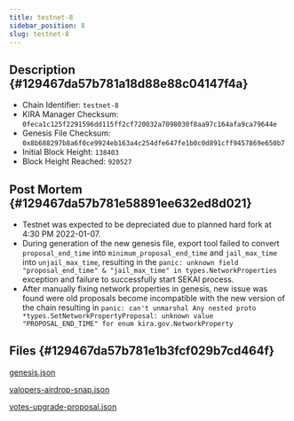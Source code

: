 ```yaml
---
title: testnet-8
sidebar_position: 8
slug: testnet-8
---
```





## Description {#129467da57b781a18d88e88c04147f4a}

- Chain Identifier: `testnet-8`
- KIRA Manager Checksum: `0feca1c125f2291596dd115ff2cf720032a7098030f8aa97c164afa9ca79644e`
- Genesis File Checksum: `0x8b688297b8a6f0ce9924eb163a4c254dfe647fe1b0c0d891cff9457869e650b7`
- Initial Block Height: `138403`
- Block Height Reached: `920527`

## Post Mortem {#129467da57b781e58891ee632ed8d021}

- Testnet was expected to be depreciated due to planned hard fork at 4:30 PM 2022-01-07.
- During generation of the new genesis file, export tool failed to convert `proposal_end_time` into `minimum_proposal_end_time` and `jail_max_time` into `unjail_max_time`, resulting in the `panic: unknown field "proposal_end_time" & "jail_max_time" in types.NetworkProperties` exception and failure to successfully start SEKAI process.
- After manually fixing network properties in genesis, new issue was found were old proposals become incompatible with the new version of the chain resulting in `panic: can't unmarshal Any nested proto *types.SetNetworkPropertyProposal: unknown value "PROPOSAL_END_TIME" for enum kira.gov.NetworkProperty`

## Files {#129467da57b781e1b3fcf029b7cd464f}


[genesis.json](https://prod-files-secure.s3.us-west-2.amazonaws.com/9b5bfc45-bdb5-4b46-80e6-aabe3cae64d0/cd34a624-3b15-4cb1-83a9-3c4886be4430/genesis.json?X-Amz-Algorithm=AWS4-HMAC-SHA256&X-Amz-Content-Sha256=UNSIGNED-PAYLOAD&X-Amz-Credential=ASIAZI2LB466U3NO47YJ%2F20250211%2Fus-west-2%2Fs3%2Faws4_request&X-Amz-Date=20250211T172801Z&X-Amz-Expires=3600&X-Amz-Security-Token=IQoJb3JpZ2luX2VjEMH%2F%2F%2F%2F%2F%2F%2F%2F%2F%2FwEaCXVzLXdlc3QtMiJHMEUCIGv9UFufh0b%2BRbvu%2FXgA733UIvUlOKWZiHY62ML4WYNkAiEAy1L4Da6KMN1J12Qqf%2F312tVcAv%2Ffre3s0QK583s4uC8qiAQI2v%2F%2F%2F%2F%2F%2F%2F%2F%2F%2FARAAGgw2Mzc0MjMxODM4MDUiDPwDgefJjbmIx5ZibyrcA4WfOUyT8HFu7hCsAOeDzosd8%2F1ItcoekWqbLfgi6pcrWeut3v1QYueRc0lKimou0AJmw0XQw0Hfjbe%2FXYXhn8qMinS1WIhPp9DllsVfQVOxrpxqFuDT7tFyKrFLcxpOCo2PmHV8jkNxgpeMe7q8K01koJ5gv3DionvHCQusV47bUn9RLchG%2FQ0Osvpl%2F8HcXk5mq%2BvgmoY7fh%2BhKgpo6kmBFDayZbnFNWOpk0bUHT6iu6%2FInJBe0OQTmqR7QpxqBQ4WvaoUrEbvdTPdoOqocjtEh9WRMim%2BYigBwPOvtkwPWkC3JB8EJ7NVp7gY4fUOQz67siCaWVp3qwvj%2FTuZfSu7LyP7B8yVv7iZdPM907KqkscF%2F6wCL2FSHUeyw1XYmrXbuWcTHkK7mKVAn2OsGMDbeaOma%2FOKJHSGXAX6gqNgJtPP2F0QHDA8XvWZD4aCYKObfJmWMyQczux3tTM4oh%2FncL3sWdTM7vIHtF6DaPw9brDh%2FfF2xGNh%2BrBo1BrvDuxVUICZhJDusFVSsMEXUq9BBWL2B4T1VhOtj4wXOQarcvWT2icl4i5sUSc4xwB%2FR7fuTvfVqV0ue7p7LeXOJ9YwIjk%2Ff1uXmzlxsE0lFLWjuH%2BPjyvKbiDV%2Bu5FMNT3rb0GOqUBJ9HbluwgsDB8S4cbTmiEh6vTeBs7nIdlZVx%2FPWwjZJpsOyAOOoXxUCEPqtOVr4Nn8LOn7nPmKyRa2ohh6H44zOuC7KT84VdgzBVvup81YEtudgMgDlvYX%2BvIp9FlhERFqC8qzfz8U6YuRNxkvJz1esECV0eRriNYwPA5ZLPcnQRKWB4zgL1pMOwvAVHKgHvQ8D%2BBGI3GbLXRARTzAxFJ1qBAPQiR&X-Amz-Signature=a9734894b3a4255322d98568671f2a506477c127210a88fba0ea98f71c6fd734&X-Amz-SignedHeaders=host&x-id=GetObject)


[valopers-airdrop-snap.json](https://prod-files-secure.s3.us-west-2.amazonaws.com/9b5bfc45-bdb5-4b46-80e6-aabe3cae64d0/e760d76c-a924-4982-8abc-f779e0952dff/valopers-airdrop-snap.json?X-Amz-Algorithm=AWS4-HMAC-SHA256&X-Amz-Content-Sha256=UNSIGNED-PAYLOAD&X-Amz-Credential=ASIAZI2LB466U3NO47YJ%2F20250211%2Fus-west-2%2Fs3%2Faws4_request&X-Amz-Date=20250211T172801Z&X-Amz-Expires=3600&X-Amz-Security-Token=IQoJb3JpZ2luX2VjEMH%2F%2F%2F%2F%2F%2F%2F%2F%2F%2FwEaCXVzLXdlc3QtMiJHMEUCIGv9UFufh0b%2BRbvu%2FXgA733UIvUlOKWZiHY62ML4WYNkAiEAy1L4Da6KMN1J12Qqf%2F312tVcAv%2Ffre3s0QK583s4uC8qiAQI2v%2F%2F%2F%2F%2F%2F%2F%2F%2F%2FARAAGgw2Mzc0MjMxODM4MDUiDPwDgefJjbmIx5ZibyrcA4WfOUyT8HFu7hCsAOeDzosd8%2F1ItcoekWqbLfgi6pcrWeut3v1QYueRc0lKimou0AJmw0XQw0Hfjbe%2FXYXhn8qMinS1WIhPp9DllsVfQVOxrpxqFuDT7tFyKrFLcxpOCo2PmHV8jkNxgpeMe7q8K01koJ5gv3DionvHCQusV47bUn9RLchG%2FQ0Osvpl%2F8HcXk5mq%2BvgmoY7fh%2BhKgpo6kmBFDayZbnFNWOpk0bUHT6iu6%2FInJBe0OQTmqR7QpxqBQ4WvaoUrEbvdTPdoOqocjtEh9WRMim%2BYigBwPOvtkwPWkC3JB8EJ7NVp7gY4fUOQz67siCaWVp3qwvj%2FTuZfSu7LyP7B8yVv7iZdPM907KqkscF%2F6wCL2FSHUeyw1XYmrXbuWcTHkK7mKVAn2OsGMDbeaOma%2FOKJHSGXAX6gqNgJtPP2F0QHDA8XvWZD4aCYKObfJmWMyQczux3tTM4oh%2FncL3sWdTM7vIHtF6DaPw9brDh%2FfF2xGNh%2BrBo1BrvDuxVUICZhJDusFVSsMEXUq9BBWL2B4T1VhOtj4wXOQarcvWT2icl4i5sUSc4xwB%2FR7fuTvfVqV0ue7p7LeXOJ9YwIjk%2Ff1uXmzlxsE0lFLWjuH%2BPjyvKbiDV%2Bu5FMNT3rb0GOqUBJ9HbluwgsDB8S4cbTmiEh6vTeBs7nIdlZVx%2FPWwjZJpsOyAOOoXxUCEPqtOVr4Nn8LOn7nPmKyRa2ohh6H44zOuC7KT84VdgzBVvup81YEtudgMgDlvYX%2BvIp9FlhERFqC8qzfz8U6YuRNxkvJz1esECV0eRriNYwPA5ZLPcnQRKWB4zgL1pMOwvAVHKgHvQ8D%2BBGI3GbLXRARTzAxFJ1qBAPQiR&X-Amz-Signature=981371b4d4869c2bce28a88f298d21f2129df2d19e937993fea1e8a981936c1a&X-Amz-SignedHeaders=host&x-id=GetObject)


[votes-upgrade-proposal.json](https://prod-files-secure.s3.us-west-2.amazonaws.com/9b5bfc45-bdb5-4b46-80e6-aabe3cae64d0/1b221e68-6ef6-4068-808d-6f56c83b7f9d/votes-upgrade-proposal.json?X-Amz-Algorithm=AWS4-HMAC-SHA256&X-Amz-Content-Sha256=UNSIGNED-PAYLOAD&X-Amz-Credential=ASIAZI2LB466U3NO47YJ%2F20250211%2Fus-west-2%2Fs3%2Faws4_request&X-Amz-Date=20250211T172801Z&X-Amz-Expires=3600&X-Amz-Security-Token=IQoJb3JpZ2luX2VjEMH%2F%2F%2F%2F%2F%2F%2F%2F%2F%2FwEaCXVzLXdlc3QtMiJHMEUCIGv9UFufh0b%2BRbvu%2FXgA733UIvUlOKWZiHY62ML4WYNkAiEAy1L4Da6KMN1J12Qqf%2F312tVcAv%2Ffre3s0QK583s4uC8qiAQI2v%2F%2F%2F%2F%2F%2F%2F%2F%2F%2FARAAGgw2Mzc0MjMxODM4MDUiDPwDgefJjbmIx5ZibyrcA4WfOUyT8HFu7hCsAOeDzosd8%2F1ItcoekWqbLfgi6pcrWeut3v1QYueRc0lKimou0AJmw0XQw0Hfjbe%2FXYXhn8qMinS1WIhPp9DllsVfQVOxrpxqFuDT7tFyKrFLcxpOCo2PmHV8jkNxgpeMe7q8K01koJ5gv3DionvHCQusV47bUn9RLchG%2FQ0Osvpl%2F8HcXk5mq%2BvgmoY7fh%2BhKgpo6kmBFDayZbnFNWOpk0bUHT6iu6%2FInJBe0OQTmqR7QpxqBQ4WvaoUrEbvdTPdoOqocjtEh9WRMim%2BYigBwPOvtkwPWkC3JB8EJ7NVp7gY4fUOQz67siCaWVp3qwvj%2FTuZfSu7LyP7B8yVv7iZdPM907KqkscF%2F6wCL2FSHUeyw1XYmrXbuWcTHkK7mKVAn2OsGMDbeaOma%2FOKJHSGXAX6gqNgJtPP2F0QHDA8XvWZD4aCYKObfJmWMyQczux3tTM4oh%2FncL3sWdTM7vIHtF6DaPw9brDh%2FfF2xGNh%2BrBo1BrvDuxVUICZhJDusFVSsMEXUq9BBWL2B4T1VhOtj4wXOQarcvWT2icl4i5sUSc4xwB%2FR7fuTvfVqV0ue7p7LeXOJ9YwIjk%2Ff1uXmzlxsE0lFLWjuH%2BPjyvKbiDV%2Bu5FMNT3rb0GOqUBJ9HbluwgsDB8S4cbTmiEh6vTeBs7nIdlZVx%2FPWwjZJpsOyAOOoXxUCEPqtOVr4Nn8LOn7nPmKyRa2ohh6H44zOuC7KT84VdgzBVvup81YEtudgMgDlvYX%2BvIp9FlhERFqC8qzfz8U6YuRNxkvJz1esECV0eRriNYwPA5ZLPcnQRKWB4zgL1pMOwvAVHKgHvQ8D%2BBGI3GbLXRARTzAxFJ1qBAPQiR&X-Amz-Signature=0c201b97bff1874689ee593687ff6ce94adeb335533873e75147ac92d4086db3&X-Amz-SignedHeaders=host&x-id=GetObject)


